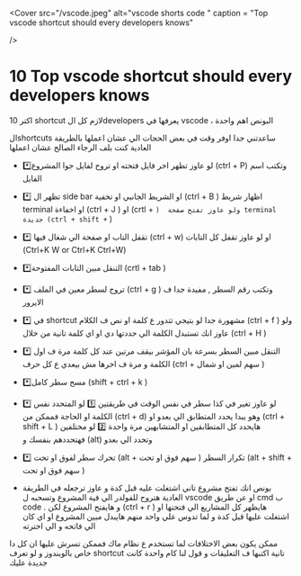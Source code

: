 <Cover
  src="/vscode.jpeg"
  alt="vscode shorts code "
  caption = "Top vscode shortcut should every developers knows"
  
/>
# 10 Top vscode shortcut should every developers knows
اكتر  10 shortcut لازم كل الdevelopers يعرفها في vscode ، البونص اهم واحدة

الshortcuts ساعدتني جدا اوفر وقت في بعض الحجات الي عشان اعملها بالطريقة العادية كنت بلف الرجاء الصالح عشان اعملها 
 

- *️⃣لو عاوز تظهر اخر فايل فتحته او تروح لفايل جوا المشروع (ctrl + P) وتكتب اسم الفايل 

- *️⃣ تظهر ال side bar او الشريط الجانبي او تخفية (ctrl + B ) 
اظهار شريط terminal او اخفاءة (ctrl + J ) او (crtl + ` ) 
ولو عاوز تفتح صفحة terminal جديدة (ctrl + shift + ` )

- *️⃣ تقفل التاب او صفحة الي شغال فيها (ctrl + w)
او لو عاوز تقفل كل التابات
 (Ctrl+K W or Ctrl+K Ctrl+W) 

- *️⃣التنقل مبين التابات المفتوحة (crtl + tab )

- *️⃣ تروح لسطر معين في الملف (ctrl + g ) وتكتب رقم السطر , مفيدة جدا ف الايرور

- *️⃣ في shortcut مشهورة جدا لو بتيجي تتدور ع كلمة او نص ف الكلام (ctrl + f ) ولو عاوز انك تستبدل الكلمة الي حددتها دي او اي كلمة تانية من خلال (ctrl + H )

- *️⃣ التنقل مبين السطر بسرعة بان المؤشر بيقف مرتين عند كل كلمة مرة ف اول الكلمة و مرة ف اخرها مش بيعدي ع كل حرف (ctrl + سهم لمين او شمال )

- *️⃣مسح سطر كامل (shift + ctrl + k )

- *️⃣ لو عاوز تغير في كذا سطر في نفس الوقت في طريقتين
1️⃣ لو المتحدد نفس الكلمة او الحاجة فممكن من (ctrl + d) وهو يبدا يحدد المتطابق الي بعدو او (ctrl + shift + L ) هايحدد كل المتطابقين او المتشابهين مرة واحدة
2️⃣ لو مختلفين فهتحددهم بنفسك و (alt) وتحدد الي بعدو

- *️⃣ تحرك سطر لفوق او تحت (alt + سهم فوق او تحت )
تكرار السطر (alt + shift + سهم فوق او تحت )

- بونص 
انك تفتح مشروع تاني اشتغلت عليه قبل كدة و عاوز ترجعله في الطريقة العادية هتروح للفولدر الي فية المشروع وتسحبه ل vscode او عن طريق cmd ب code . و هايفتح المشروع لكن (ctrl + r ) هايظهر كل المشاريع الي فتحتها او اشتغلت عليها قبل كدة و لما تدوس علي واحد منهم هايبدل مبين المشروع او اي كان الي فاتحه و الي اخترته 

ممكن يكون بعض الاختلافات لما تستخدم ع نظام ماك فممكن تسرش عليها ان كل دا خاص بالويندوز 
و لو تعرف shortcut تانية اكتبها ف التعليقات و قول لنا كام واحدة كانت جديدة عليك
